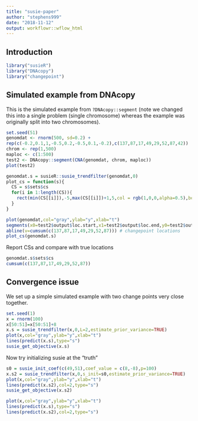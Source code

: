 ```yaml
---
title: "susie-paper"
author: "stephens999"
date: "2018-11-12"
output: workflowr::wflow_html
---
```


## Introduction

```r
library("susieR")
library("DNAcopy")
library("changepoint")
```


## Simulated example from DNAcopy

This is the simulated example from `?DNAcopy::segment` (note we changed
this into a single problem (single chromosome) whereas the example was originally split into two chromosomes).
```r
set.seed(51)
genomdat <- rnorm(500, sd=0.2) +
rep(c(-0.2,0.1,1,-0.5,0.2,-0.5,0.1,-0.2),c(137,87,17,49,29,52,87,42))
chrom <- rep(1,500)
maploc <- c(1:500)
test2 <- DNAcopy::segment(CNA(genomdat, chrom, maploc))
plot(test2)
```

```r
genomdat.s = susieR::susie_trendfilter(genomdat,0)
plot_cs = function(s){
  CS = s$sets$cs
  for(i in 1:length(CS)){
    rect(min(CS[[i]]),-5,max(CS[[i]])+1,5,col = rgb(1,0,0,alpha=0.5),border=NA)
  }
}

plot(genomdat,col="gray",ylab="y",xlab="t")
segments(x0=test2$output$loc.start,x1=test2$output$loc.end,y0=test2$output$seg.mean,col="blue",lwd=2)
abline(v=cumsum(c(137,87,17,49,29,52,87))) # changepoint locations
plot_cs(genomdat.s)
```


Report CSs and compare with true locations
```r
genomdat.s$sets$cs
cumsum(c(137,87,17,49,29,52,87))
```

## Convergence issue

We set up a simple simulated example with two change points very close together.
```r
set.seed(1)
x = rnorm(100)
x[50:51]=x[50:51]+8
x.s = susie_trendfilter(x,0,L=2,estimate_prior_variance=TRUE)
plot(x,col="gray",ylab="y",xlab="t")
lines(predict(x.s),type="s")
susie_get_objective(x.s)
```

Now try initializing susie at the "truth"
```r
s0 = susie_init_coef(c(49,51),coef_value = c(8,-8),p=100)
x.s2 = susie_trendfilter(x,0,s_init=s0,estimate_prior_variance=TRUE)
plot(x,col="gray",ylab="y",xlab="t")
lines(predict(x.s2),col=2,type="s")
susie_get_objective(x.s2)
```

```r
plot(x,col="gray",ylab="y",xlab="t")
lines(predict(x.s),type="s")
lines(predict(x.s2),col=2,type="s")
```

